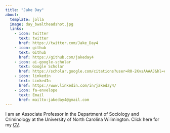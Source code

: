 ```yaml
---
title: "Jake Day"
about:
  template: jolla
  image: day_bwaltheadshot.jpg
  links:
    - icon: twitter
      text: twitter
      href: https://twitter.com/Jake_Day4
    - icon: github
      text: Github
      href: https://github.com/jakeday4
    - icon: ai-google-scholar
      text: Google Scholar
      href: https://scholar.google.com/citations?user=R0-2KvsAAAAJ&hl=en
    - icon: linkedin
      text: LinkedIn
      href: https://www.linkedin.com/in/jakeday4/
    - icon: fa-envelope 
      text: Email
      href: mailto:jakeday4@gmail.com
---
```


I am an Associate Professor in the Department of Sociology and Criminology at the University of North Carolina Wilimington. Click here for my [CV](Day_CV_2022-08-24.pdf).
